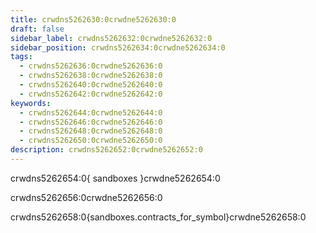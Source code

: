 ```yaml
---
title: crwdns5262630:0crwdne5262630:0
draft: false
sidebar_label: crwdns5262632:0crwdne5262632:0
sidebar_position: crwdns5262634:0crwdne5262634:0
tags:
  - crwdns5262636:0crwdne5262636:0
  - crwdns5262638:0crwdne5262638:0
  - crwdns5262640:0crwdne5262640:0
  - crwdns5262642:0crwdne5262642:0
keywords:
  - crwdns5262644:0crwdne5262644:0
  - crwdns5262646:0crwdne5262646:0
  - crwdns5262648:0crwdne5262648:0
  - crwdns5262650:0crwdne5262650:0
description: crwdns5262652:0crwdne5262652:0
---
```


crwdns5262654:0{ sandboxes }crwdne5262654:0

crwdns5262656:0crwdne5262656:0

crwdns5262658:0{sandboxes.contracts_for_symbol}crwdne5262658:0
